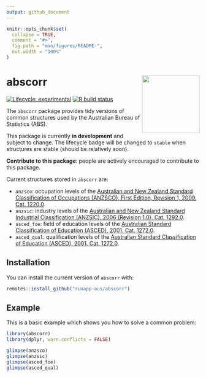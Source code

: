```yaml
---
output: github_document
---
```


<!-- README.md is generated from README.Rmd. Please edit that file -->

```r
knitr::opts_chunk$set(
  collapse = TRUE,
  comment = "#>",
  fig.path = "man/figures/README-",
  out.width = "100%"
)
```

# abscorr <img src="man/figures/apple-touch-icon-152x152.png" align="right" style="height:150px"/>

<!-- badges: start -->
[![Lifecycle: experimental](https://img.shields.io/badge/lifecycle-experimental-orange.svg)](https://www.tidyverse.org/lifecycle/#experimental)
[![R build status](https://github.com/runapp-aus/abscorr/workflows/R-CMD-check/badge.svg)](https://github.com/runapp-aus/abscorr/actions)
<!-- badges: end -->

The `abscorr` package provides tidy versions of common structures used by the Australian Bureau of Statistics (ABS).

This package is currently **in development** and subject to change. 
The lifecycle badge will be changed to `stable` when structures are stable 
(should be relatively soon).

**Contribute to this package**:
people are actively encouraged to contribute to this package.


Current structures stored in `abscorr` are:

- `anzsco`: occupation levels of the [Australian and New Zealand Standard Classification of Occupations (ANZSCO), First Edition, Revision 1, 2009. Cat. 1220.0](https://www.abs.gov.au/AUSSTATS/abs@.nsf/DetailsPage/1220.0First%20Edition,%20Revision%201?OpenDocument).
- `anzsic`: industry levels of the [Australian and New Zealand Standard Industrial Classification (ANZSIC), 2006 (Revision 1.0). Cat. 1292.0](https://www.abs.gov.au/ausstats/abs@.nsf/0/20C5B5A4F46DF95BCA25711F00146D75?opendocument).
- `asced_foe`: field of education levels of the [Australian Standard Classification of Education (ASCED), 2001. Cat. 1272.0](https://www.abs.gov.au/ausstats/abs@.nsf/mf/1272.0).
- `asced_qual`: qualification levels of the [Australian Standard Classification of Education (ASCED), 2001. Cat. 1272.0](https://www.abs.gov.au/ausstats/abs@.nsf/mf/1272.0).

## Installation

You can install the current version of `abscorr` with:

``` r
remotes::install_github("runapp-aus/abscorr")
```

## Example

This is a basic example which shows you how to solve a common problem:

```r
library(abscorr)
library(dplyr, warn.conflicts = FALSE)

glimpse(anzsco)
glimpse(anzsic)
glimpse(asced_foe)
glimpse(asced_qual)
```

